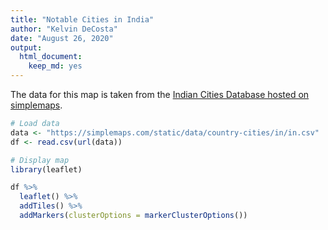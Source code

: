 ```yaml
---
title: "Notable Cities in India"
author: "Kelvin DeCosta"
date: "August 26, 2020"
output: 
  html_document: 
    keep_md: yes
---
```


The data for this map is taken from the [Indian Cities Database hosted on simplemaps](https://simplemaps.com/data/in-cities).


```r
# Load data
data <- "https://simplemaps.com/static/data/country-cities/in/in.csv"
df <- read.csv(url(data))
```

```r
# Display map
library(leaflet)

df %>%
  leaflet() %>%
  addTiles() %>%
  addMarkers(clusterOptions = markerClusterOptions())
```
